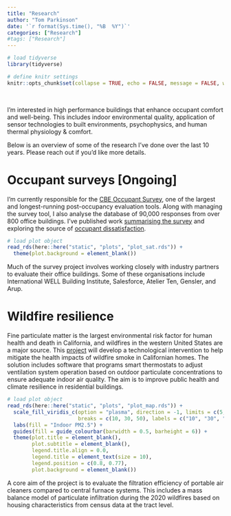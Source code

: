 ```yaml
---
title: "Research"
author: "Tom Parkinson"
date: '`r format(Sys.time(), "%B  %Y")`'
categories: ["Research"]
#tags: ["Research"]
---
```


```r

# load tidyverse
library(tidyverse)

# define knitr settings
knitr::opts_chunk$set(collapse = TRUE, echo = FALSE, message = FALSE, warning = FALSE, fig.width = 8.0, fig.align = "center")

```

 <br />

I'm interested in high performance buildings that enhance occupant comfort and well-being. This includes indoor environmental quality, application of sensor technologies to built environments, psychophysics, and human thermal physiology & comfort.

Below is an overview of some of the research I've done over the last 10 years. Please reach out if you'd like more details.


# Occupant surveys [Ongoing]

I'm currently responsible for the [CBE Occupant Survey](https://cbe.berkeley.edu/resources/occupant-survey/), one of the largest and longest-running post-occupancy evaluation tools. Along with managing the survey tool, I also analyse the database of 90,000 responses from over 800 office buildings. I've published work [summarising the survey](https://doi.org/10.5334/bc.76) and exploring the source of [occupant dissatisfaction](https://doi.org/10.1016/j.buildenv.2021.108270).

```r

# load plot object
read_rds(here::here("static", "plots", "plot_sat.rds")) +
  theme(plot.background = element_blank())

```

Much of the survey project involves working closely with industry partners to evaluate their office buildings. Some of these organisations include International WELL Building Institute, Salesforce, Atelier Ten, Gensler, and Arup.

# Wildfire resilience

Fine particulate matter is the largest environmental risk factor for human health and death in California, and wildfires in the western United States are a major source. This [project](https://citris-uc.org/13-cross-campus-projects-selected-for-2021-seed-awards/) will develop a technological intervention to help mitigate the health impacts of wildfire smoke in Californian homes. The solution includes software that programs smart thermostats to adjust ventilation system operation based on outdoor particulate concentrations to ensure adequate indoor air quality. The aim is to improve public health and climate resilience in residential buildings.

```r

# load plot object
read_rds(here::here("static", "plots", "plot_map.rds")) +
  scale_fill_viridis_c(option = "plasma", direction = -1, limits = c(5, 55), 
                       breaks = c(10, 30, 50), labels = c("10", "30", "50\nµg/m3")) +
  labs(fill = "Indoor PM2.5") +
  guides(fill = guide_colourbar(barwidth = 0.5, barheight = 6)) +
  theme(plot.title = element_blank(), 
        plot.subtitle = element_blank(), 
        legend.title.align = 0.0,
        legend.title = element_text(size = 10),
        legend.position = c(0.8, 0.77),
        plot.background = element_blank())

```

A core aim of the project is to evaluate the filtration efficiency of portable air cleaners compared to central furnace systems. This includes a mass balance model of particulate infiltration during the 2020 wildfires based on housing characteristics from census data at the tract level. 

